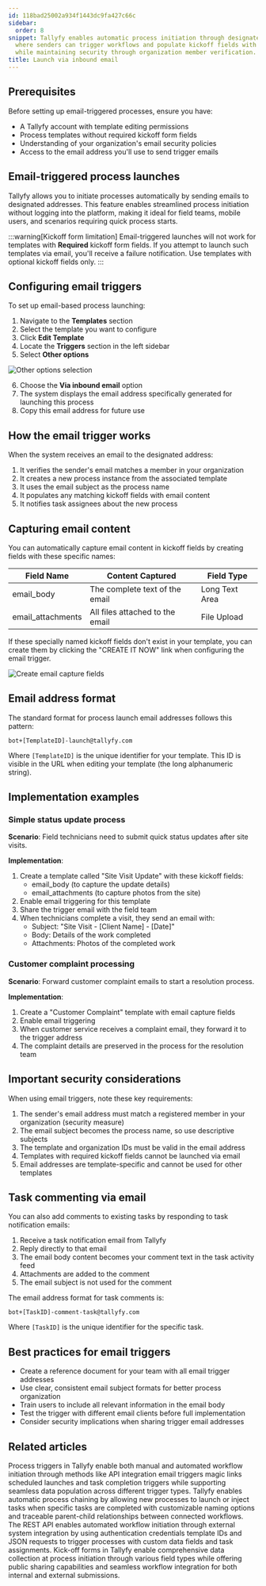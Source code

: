 ```yaml
---
id: 118bad25002a934f1443dc9fa427c66c
sidebar:
  order: 8
snippet: Tallyfy enables automatic process initiation through designated email addresses
  where senders can trigger workflows and populate kickoff fields with email content
  while maintaining security through organization member verification.
title: Launch via inbound email
---
```


## Prerequisites

Before setting up email-triggered processes, ensure you have:
- A Tallyfy account with template editing permissions
- Process templates without required kickoff form fields
- Understanding of your organization's email security policies
- Access to the email address you'll use to send trigger emails

## Email-triggered process launches

Tallyfy allows you to initiate processes automatically by sending emails to designated addresses. This feature enables streamlined process initiation without logging into the platform, making it ideal for field teams, mobile users, and scenarios requiring quick process starts.

:::warning[Kickoff form limitation]
Email-triggered launches will not work for templates with **Required** kickoff form fields. If you attempt to launch such templates via email, you'll receive a failure notification. Use templates with optional kickoff fields only.
:::

## Configuring email triggers

To set up email-based process launching:

1. Navigate to the **Templates** section
2. Select the template you want to configure
3. Click **Edit Template**
4. Locate the **Triggers** section in the left sidebar
5. Select **Other options**

![Other options selection](https://screenshots.tallyfy.com/tallyfy%2Fpro%2Fdesktop-light-select-other-options-triggers.png)

6. Choose the **Via inbound email** option
7. The system displays the email address specifically generated for launching this process
8. Copy this email address for future use

## How the email trigger works

When the system receives an email to the designated address:

1. It verifies the sender's email matches a member in your organization
2. It creates a new process instance from the associated template
3. It uses the email subject as the process name
4. It populates any matching kickoff fields with email content
5. It notifies task assignees about the new process

## Capturing email content

You can automatically capture email content in kickoff fields by creating fields with these specific names:

| Field Name | Content Captured | Field Type |
|------------|------------------|------------|
| email_body | The complete text of the email | Long Text Area |
| email_attachments | All files attached to the email | File Upload |

If these specially named kickoff fields don't exist in your template, you can create them by clicking the "CREATE IT NOW" link when configuring the email trigger.

![Create email capture fields](https://screenshots.tallyfy.com/tallyfy%2Fpro%2Fdesktop-light-create-email-fields.png)

## Email address format

The standard format for process launch email addresses follows this pattern:

```
bot+[TemplateID]-launch@tallyfy.com
```

Where `[TemplateID]` is the unique identifier for your template. This ID is visible in the URL when editing your template (the long alphanumeric string).

## Implementation examples

### Simple status update process

**Scenario**: Field technicians need to submit quick status updates after site visits.

**Implementation**:
1. Create a template called "Site Visit Update" with these kickoff fields:
   - email_body (to capture the update details)
   - email_attachments (to capture photos from the site)
2. Enable email triggering for this template
3. Share the trigger email with the field team
4. When technicians complete a visit, they send an email with:
   - Subject: "Site Visit - [Client Name] - [Date]"
   - Body: Details of the work completed
   - Attachments: Photos of the completed work

### Customer complaint processing

**Scenario**: Forward customer complaint emails to start a resolution process.

**Implementation**:
1. Create a "Customer Complaint" template with email capture fields
2. Enable email triggering
3. When customer service receives a complaint email, they forward it to the trigger address
4. The complaint details are preserved in the process for the resolution team

## Important security considerations

When using email triggers, note these key requirements:

1. The sender's email address must match a registered member in your organization (security measure)
2. The email subject becomes the process name, so use descriptive subjects
3. The template and organization IDs must be valid in the email address
4. Templates with required kickoff fields cannot be launched via email
5. Email addresses are template-specific and cannot be used for other templates

## Task commenting via email

You can also add comments to existing tasks by responding to task notification emails:

1. Receive a task notification email from Tallyfy
2. Reply directly to that email
3. The email body content becomes your comment text in the task activity feed
4. Attachments are added to the comment
5. The email subject is not used for the comment

The email address format for task comments is:

```
bot+[TaskID]-comment-task@tallyfy.com
```

Where `[TaskID]` is the unique identifier for the specific task.

## Best practices for email triggers

- Create a reference document for your team with all email trigger addresses
- Use clear, consistent email subject formats for better process organization
- Train users to include all relevant information in the email body
- Test the trigger with different email clients before full implementation
- Consider security implications when sharing trigger email addresses


## Related articles
<CardGrid>
<LinkTitleCard header="<b>Launching > Triggers</b>" href="/products/pro/launching/triggers/" > Process triggers in Tallyfy enable both manual and automated workflow initiation through methods like API integration email triggers magic links scheduled launches and task completion triggers while supporting seamless data population across different trigger types. </LinkTitleCard>
<LinkTitleCard header="<b>Launching > Launch another process when a task is completed</b>" href="/products/pro/launching/launch-process-when-task-is-completed/" > Tallyfy enables automatic process chaining by allowing new processes to launch or inject tasks when specific tasks are completed with customizable naming options and traceable parent-child relationships between connected workflows. </LinkTitleCard>
<LinkTitleCard header="<b>Triggers > Launch via API</b>" href="/products/pro/launching/triggers/via-api/" > The REST API enables automated workflow initiation through external system integration by using authentication credentials template IDs and JSON requests to trigger processes with custom data fields and task assignments. </LinkTitleCard>
<LinkTitleCard header="<b>Triggers > Launch via a kick-off form</b>" href="/products/pro/launching/triggers/kick-off-forms/" > Kick-off forms in Tallyfy enable comprehensive data collection at process initiation through various field types while offering public sharing capabilities and seamless workflow integration for both internal and external submissions. </LinkTitleCard>
</CardGrid>